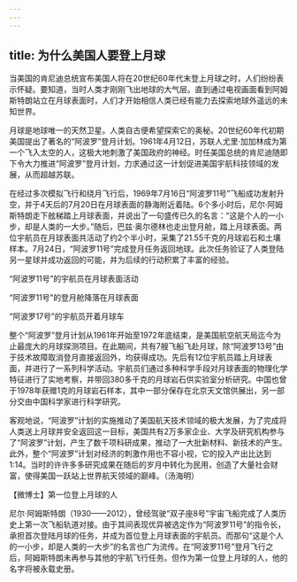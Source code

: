 ```yaml
---
---
---
```

title: 为什么美国人要登上月球
---




当美国的肯尼迪总统宣布美国人将在20世纪60年代末登上月球之时，人们纷纷表示怀疑。要知道，当时人类才刚刚飞出地球的大气层。直到通过电视画面看到阿姆斯特朗站立在月球表面时，人们才开始相信人类已经有能力去探索地球外遥远的未知世界。

月球是地球唯一的天然卫星。人类自古便希望探索它的奥秘。20世纪60年代初期美国提出了著名的“阿波罗”登月计划。1961年4月12日，苏联人尤里·加加林成为第一个飞入太空的人，这极大地刺激了美国政府的神经。时任美国总统的肯尼迪随即下令大力推进“阿波罗”登月计划，力求通过这一计划促进美国宇航科技领域的发展，从而超越苏联。

在经过多次模拟飞行和绕月飞行后，1969年7月16日“阿波罗11号”飞船成功发射升空，并于4天后的7月20日在月球表面的静海附近着陆。6个多小时后，尼尔·阿姆斯特朗走下舷梯踏上月球表面，并说出了一句盛传已久的名言：“这是个人的一小步，却是人类的一大步。”随后，巴兹·奥尔德林也走出登月舱，踏上月球表面。两位宇航员在月球表面共活动了约2个半小时，采集了21.55千克的月球岩石和土壤样本。7月24日，“阿波罗11号”完成登月任务返回地球。此次任务验证了人类登陆另一星球并成功返回的可能，并为后续的行动积累了丰富的经验。

“阿波罗11号”的宇航员在月球表面活动



“阿波罗11号”的登月舱降落在月球表面



“阿波罗17号”的宇航员开着月球车



整个“阿波罗”登月计划从1961年开始至1972年底结束，是美国航空航天局迄今为止最庞大的月球探测项目。在此期间，共有7艘飞船飞赴月球，除“阿波罗13号”由于技术故障取消登月直接返回外，均获得成功。先后有12位宇航员踏上月球表面，并进行了一系列科学活动。宇航员们通过多种科学手段对月球表面的物理化学特征进行了实地考察，并带回380多千克的月球岩石供实验室分析研究。中国也曾于1978年获赠1克的月球岩石样本，其中一部分保存在北京天文馆供展出，另一部分交由中国科学家进行科学研究。

客观地说，“阿波罗”计划的实施推动了美国航天技术领域的极大发展，为了完成将人类送上月球并安全返回这一目标，美国共有2万多家企业、大学及研究机构参与了“阿波罗”计划，产生了数千项科研成果，推动了一大批新材料、新技术的产生。此外，整个“阿波罗”计划对经济的刺激作用也不容小视，它的投入产出比达到1∶14。当时的许许多多研究成果在随后的岁月中转化为民用，创造了大量社会财富，使得美国一跃站上世界航天领域的巅峰。（汤海明）





【微博士】第一位登上月球的人



尼尔·阿姆斯特朗（1930——2012），曾经驾驶“双子座8号”宇宙飞船完成了人类历史上第一次飞船轨道对接。由于其间表现优异被选定作为“阿波罗11号”的指令长，承担首次登陆月球的任务，并成为首位登上月球表面的宇航员。而那句“这是个人的一小步，却是人类的一大步”的名言也广为流传。在“阿波罗11号”登月飞行之后，阿姆斯特朗未再参与其他的宇航飞行任务。但作为第一位登上月球的人，他的名字将被永载史册。